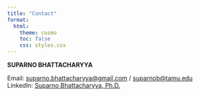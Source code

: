 ```yaml
---
title: "Contact"
format:
  html:
    theme: cosmo
    toc: false
    css: styles.css
---
```



**SUPARNO BHATTACHARYYA**

Email: [suparno.bhattacharyya@gmail.com](mailto:suparno.bhattacharyya@gmail.com) / [suparnob@tamu.edu](mailto:suparnob@tamu.edu)  
LinkedIn: [Suparno Bhattacharyya, Ph.D.](https://www.linkedin.com/in/suparnob/)

